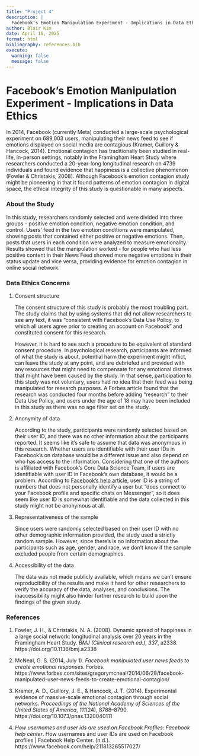 ```yaml
---
title: "Project 4"
description: |
  Facebook’s Emotion Manipulation Experiment - Implications in Data Ethics
author: Blair Kim
date: April 16, 2025
format: html
bibliography: references.bib
execute: 
  warning: false
  message: false
---
```


# Facebook’s Emotion Manipulation Experiment - Implications in Data Ethics

In 2014, Facebook (currently Meta) conducted a large-scale psychological experiment on 689,003 users, manipulating their news feed to see if emotions displayed on social media are contagious (Kramer, Guillory & Hancock, 2014). Emotional contagion has traditionally been studied in real-life, in-person settings, notably in the Framingham Heart Study where researchers conducted a 20-year-long longitudinal research on 4739 individuals and found evidence that happiness is a collective phenomenon (Fowler & Christakis, 2008). Although Facebook’s emotion contagion study might be pioneering in that it found patterns of emotion contagion in digital space, the ethical integrity of this study is questionable in many aspects.

### About the Study

In this study, researchers randomly selected and were divided into three groups - positive emotion condition, negative emotion condition, and control. Users’ feed in the two emotion conditions were manipulated, showing posts that contained either positive or negative emotions. Then, posts that users in each condition were analyzed to measure emotionality. Results showed that the manipulation worked - for people who had less positive content in their News Feed showed more negative emotions in their status update and vice versa, providing evidence for emotion contagion in online social network.

### Data Ethics Concerns

1.  Consent structure

    The consent structure of this study is probably the most troubling part. The study claims that by using systems that did not allow researchers to see any text, it was “consistent with Facebook’s Data Use Policy, to which all users agree prior to creating an account on Facebook” and constituted consent for this research.

    However, it is hard to see such a procedure to be equivalent of standard consent procedure. In psychological research, participants are informed of what the study is about, potential harm the experiment might inflict, can leave the study at any point, and are debriefed and provided with any resources that might need to compensate for any emotional distress that might have been caused by the study. In that sense, participation to this study was not voluntary, users had no idea that their feed was being manipulated for research purposes. A Forbes article found that the research was conducted four months before adding “research” to their Data Use Policy, and users under the age of 18 may have been included in this study as there was no age filter set on the study.

2.  Anonymity of data

    According to the study, participants were randomly selected based on their user ID, and there was no other information about the participants reported. It seems like it’s safe to assume that data was anonymous in this research. Whether users are identifiable with their user IDs in Facebook’s on database would be a different issue and also depend on who has access to the information. Considering that one of the authors is affiliated with Facebook’s Core Data Science Team, if users are identifiable with user ID in Facebook’s own database, it would be a problem. According to [Facebook’s help article](https://www.facebook.com/help/211813265517027/), user ID is a string of numbers that does not personally identify a user but “does connect to your Facebook profile and specific chats on Messenger”, so it does seem like user ID is somewhat identifiable and the data collected in this study might not be anonymous at all.

3.  Representativeness of the sample

    Since users were randomly selected based on their user ID with no other demographic information provided, the study used a strictly random sample. However, since there’s is no information about the participants such as age, gender, and race, we don’t know if the sample excluded people from certain demographics.

4.  Accessibility of the data

    The data was not made publicly available, which means we can’t ensure reproducibility of the results and make it hard for other researchers to verify the accuracy of the data, analyses, and conclusions. The inaccessibility might also hinder further research to build upon the findings of the given study.

### References

1.  Fowler, J. H., & Christakis, N. A. (2008). Dynamic spread of happiness in a large social network: longitudinal analysis over 20 years in the Framingham Heart Study. *BMJ (Clinical research ed.)*, *337*, a2338. https://doi.org/10.1136/bmj.a2338

2.  McNeal, G. S. (2014, July 1). *Facebook manipulated user news feeds to create emotional responses*. Forbes. https://www.forbes.com/sites/gregorymcneal/2014/06/28/facebook-manipulated-user-news-feeds-to-create-emotional-contagion/

3.  Kramer, A. D., Guillory, J. E., & Hancock, J. T. (2014). Experimental evidence of massive-scale emotional contagion through social networks. *Proceedings of the National Academy of Sciences of the United States of America*, *111*(24), 8788–8790. https://doi.org/10.1073/pnas.1320040111

4.  *How usernames and user ids are used on Facebook Profiles: Facebook help center*. How usernames and user IDs are used on Facebook profiles \| Facebook Help Center. (n.d.). https://www.facebook.com/help/211813265517027/
